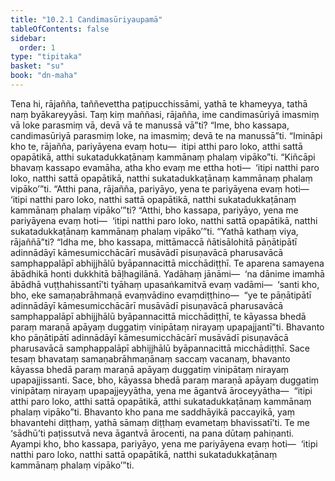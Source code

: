 ```yaml
---
title: "10.2.1 Candimasūriyaupamā"
tableOfContents: false
sidebar:
  order: 1
type: "tipitaka"
basket: "su"
book: "dn-maha"
---
```



<DynamicBreadcrumb />

<Division number="411" book="dn-maha">

<Paragraph number="1096" book="dn-maha">
Tena hi, rājañña, taññevettha paṭipucchissāmi, yathā te khameyya, tathā naṃ byākareyyāsi. Taṃ kiṃ maññasi, rājañña, ime candimasūriyā imasmiṃ vā loke parasmiṃ vā, devā vā te manussā vā”ti? “Ime, bho kassapa, candimasūriyā parasmiṃ loke, na imasmiṃ; devā te na manussā”ti. “Imināpi kho te, rājañña, pariyāyena evaṃ hotu—  itipi atthi paro loko, atthi sattā opapātikā, atthi sukatadukkaṭānaṃ kammānaṃ phalaṃ vipāko”ti.
</Paragraph>

</Division>
<Division number="412" book="dn-maha">

<Paragraph number="1097" book="dn-maha">
“Kiñcāpi bhavaṃ kassapo evamāha, atha kho evaṃ me ettha hoti—  ‘itipi natthi paro loko, natthi sattā opapātikā, natthi sukatadukkaṭānaṃ kammānaṃ phalaṃ vipāko’”ti. “Atthi pana, rājañña, pariyāyo, yena te pariyāyena evaṃ hoti—  ‘itipi natthi paro loko, natthi sattā opapātikā, natthi sukatadukkaṭānaṃ kammānaṃ phalaṃ vipāko’”ti? “Atthi, bho kassapa, pariyāyo, yena me pariyāyena evaṃ hoti—  ‘itipi natthi paro loko, natthi sattā opapātikā, natthi sukatadukkaṭānaṃ kammānaṃ phalaṃ vipāko’”ti. “Yathā kathaṃ viya, rājaññā”ti? “Idha me, bho kassapa, mittāmaccā ñātisālohitā pāṇātipātī adinnādāyī kāmesumicchācārī musāvādī pisuṇavācā pharusavācā samphappalāpī abhijjhālū byāpannacittā micchādiṭṭhī. Te aparena samayena ābādhikā honti dukkhitā bāḷhagilānā. Yadāhaṃ jānāmi—  ‘na dānime imamhā ābādhā vuṭṭhahissantī’ti tyāhaṃ upasaṅkamitvā evaṃ vadāmi—  ‘santi kho, bho, eke samaṇabrāhmaṇā evaṃvādino evaṃdiṭṭhino—  “ye te pāṇātipātī adinnādāyī kāmesumicchācārī musāvādī pisuṇavācā pharusavācā samphappalāpī abhijjhālū byāpannacittā micchādiṭṭhī, te kāyassa bhedā paraṃ maraṇā apāyaṃ duggatiṃ vinipātaṃ nirayaṃ upapajjantī”ti. Bhavanto kho pāṇātipātī adinnādāyī kāmesumicchācārī musāvādī pisuṇavācā pharusavācā samphappalāpī abhijjhālū byāpannacittā micchādiṭṭhī. Sace tesaṃ bhavataṃ samaṇabrāhmaṇānaṃ saccaṃ vacanaṃ, bhavanto kāyassa bhedā paraṃ maraṇā apāyaṃ duggatiṃ vinipātaṃ nirayaṃ upapajjissanti. Sace, bho, kāyassa bhedā paraṃ maraṇā apāyaṃ duggatiṃ vinipātaṃ nirayaṃ upapajjeyyātha, yena me āgantvā āroceyyātha—  “itipi atthi paro loko, atthi sattā opapātikā, atthi sukatadukkaṭānaṃ kammānaṃ phalaṃ vipāko”ti. Bhavanto kho pana me saddhāyikā paccayikā, yaṃ bhavantehi diṭṭhaṃ, yathā sāmaṃ diṭṭhaṃ evametaṃ bhavissatī’ti. Te me ‘sādhū’ti paṭissutvā neva āgantvā ārocenti, na pana dūtaṃ pahiṇanti. Ayampi kho, bho kassapa, pariyāyo, yena me pariyāyena evaṃ hoti—  ‘itipi natthi paro loko, natthi sattā opapātikā, natthi sukatadukkaṭānaṃ kammānaṃ phalaṃ vipāko’”ti.
</Paragraph>
</Division>